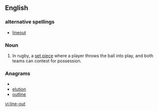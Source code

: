 ==English==

===alternative spellings===
*[[lineout]]

===Noun===
{{wikipedia}}
{{en-noun|sg=[[line]]-[[out]]}}

# In rugby, a [[set piece]] where a player throws the ball into play, and both teams can contest for possession.

===Anagrams===
* {{alphagram|eilnotu}}
* [[elution#English|elution]]
* [[outline#English|outline]]

[[vi:line-out]]